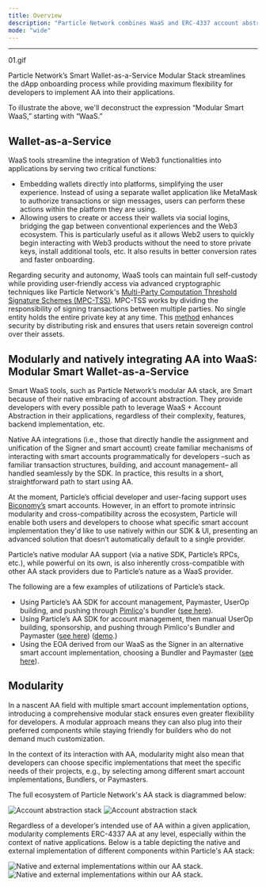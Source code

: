 ```yaml
---
title: Overview
description: "Particle Network combines WaaS and ERC-4337 account abstraction to provide maximum flexibility for developers."
mode: "wide"
---
```


***

<Frame caption="Visual representation of Particle Network's Smart Wallet-as-a-Service.">
01.gif
</Frame>

Particle Network’s Smart Wallet-as-a-Service Modular Stack streamlines the dApp onboarding process while providing maximum flexibility for developers to implement AA into their applications.

To illustrate the above, we'll deconstruct the expression “Modular Smart WaaS,” starting with “WaaS.” 

## Wallet-as-a-Service

WaaS tools streamline the integration of Web3 functionalities into applications by serving two critical functions:

- Embedding wallets directly into platforms, simplifying the user experience. Instead of using a separate wallet application like MetaMask to authorize transactions or sign messages, users can perform these actions within the platform they are using. 
- Allowing users to create or access their wallets via social logins, bridging the gap between conventional experiences and the Web3 ecosystem. This is particularly useful as it allows Web2 users to quickly begin interacting with Web3 products without the need to store private keys, install additional tools, etc. It also results in better conversion rates and faster onboarding.

Regarding security and autonomy, WaaS tools can maintain full self-custody while providing user-friendly access via advanced cryptographic techniques like Particle Network's [Multi-Party Computation Threshold Signature Schemes (MPC-TSS)](/landing/wallet-abstraction/waas/mpc-tss). MPC-TSS works by dividing the responsibility of signing transactions between multiple parties. No single entity holds the entire private key at any time. This [method](/landing/wallet-abstraction/waas/differentiators) enhances security by distributing risk and ensures that users retain sovereign control over their assets.

## Modularly and natively integrating AA into WaaS: Modular Smart Wallet-as-a-Service

Smart WaaS tools, such as Particle Network’s modular AA stack, are Smart because of their native embracing of account abstraction. They provide developers with every possible path to leverage WaaS + Account Abstraction in their applications, regardless of their complexity, features, backend implementation, etc. 

Native AA integrations (i.e., those that directly handle the assignment and unification of the Signer and smart account) create familiar mechanisms of interacting with smart accounts programmatically for developers –such as familiar transaction structures, building, and account management– all handled seamlessly by the SDK. In practice, this results in a short, straightforward path to start using AA.

At the moment, Particle’s official developer and user-facing support uses [Biconomy’s](https://www.biconomy.io/) smart accounts. However, in an effort to promote intrinsic modularity and cross-compatibility across the ecosystem, Particle will enable both users and developers to choose what specific smart account implementation they'd like to use natively within our SDK & UI, presenting an advanced solution that doesn’t automatically default to a single provider. 

Particle’s native modular AA support (via a native SDK, Particle’s RPCs, etc.), while powerful on its own, is also inherently cross-compatible with other AA stack providers due to Particle’s nature as a WaaS provider.

The following are a few examples of utilizations of Particle’s stack.

- Using Particle’s AA SDK for account management, Paymaster, UserOp building, and pushing through [Pimlico](https://docs.pimlico.io/)'s bundler ([see here](https://gist.github.com/TABASCOatw/3a658e39daf2df1ecded271cd5e32390?ref=blog.particle.network)).
- Using Particle’s AA SDK for account management, then manual UserOp building, sponsorship, and pushing through Pimlico's Bundler and Paymaster ([see here](https://gist.github.com/TABASCOatw/61be56f0c2346f757692a1b33248bda9?ref=blog.particle.network)) ([demo](https://particle-pimlico-demo.replit.app/?ref=blog.particle.network).)
- Using the EOA derived from our WaaS as the Signer in an alternative smart account implementation, choosing a Bundler and Paymaster ([see here](https://particle-account-kit.replit.app/?ref=blog.particle.network)).

## Modularity

In a nascent AA field with multiple smart account implementation options, introducing a comprehensive modular stack ensures even greater flexibility for developers. A modular approach means they can also plug into their preferred components while staying friendly for builders who do not demand much customization. 

In the context of its interaction with AA, modularity might also mean that developers can choose specific implementations that meet the specific needs of their projects, e.g., by selecting among different smart account implementations, Bundlers, or Paymasters.

The full ecosystem of Particle Network's AA stack is diagrammed below:

<Frame caption="Particle Network's AA Stack Ecosystem.">
<img
  className="block dark:hidden"
  src="/landing/wallet-abstraction/waas/images/aa-stack.png"
  alt="Account abstraction stack"
/>
<img
  className="hidden dark:block"
  src="/landing/wallet-abstraction/waas/images/aa-stack.png"
  alt="Account abstraction stack"
/>
</Frame>


Regardless of a developer’s intended use of AA within a given application, modularity complements ERC-4337 AA at any level, especially within the context of native applications. Below is a table depicting the native and external implementation of different components within Particle's AA stack:

<Frame caption="Native and external implementations within our AA stack.">
<img
  className="block dark:hidden"
  src="/landing/wallet-abstraction/waas/images/implementations.png"
  alt="Native and external implementations within our AA stack."
/>
<img
  className="hidden dark:block"
  src="/landing/wallet-abstraction/waas/images/implementations.png"
  alt="Native and external implementations within our AA stack."
/>
</Frame>

